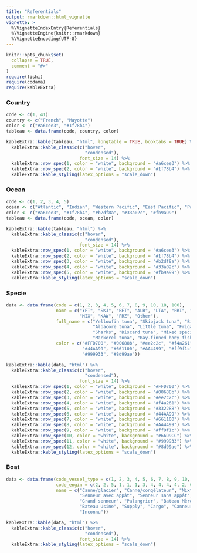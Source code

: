 ```yaml
---
title: "Referentials"
output: rmarkdown::html_vignette
vignette: >
  %\VignetteIndexEntry{Referentials}
  %\VignetteEngine{knitr::rmarkdown}
  %\VignetteEncoding{UTF-8}
---
```


```r
knitr::opts_chunk$set(
  collapse = TRUE,
  comment = "#>"
)
require(fishi)
require(codama)
require(kableExtra)
```

### Country

```r
code <- c(1, 41)
country <- c("French", "Mayotte")
color <- c("#a6cee3", "#1f78b4")
tableau <- data.frame(code, country, color)

kableExtra::kable(tableau, "html", longtable = TRUE, booktabs = TRUE) %>%
  kableExtra::kable_classic(c("hover",
                              "condensed"),
                            font_size = 14) %>%
  kableExtra::row_spec(1, color = "white", background = "#a6cee3") %>%
  kableExtra::row_spec(2, color = "white", background = "#1f78b4") %>% 
  kableExtra::kable_styling(latex_options = "scale_down")
```

### Ocean

```r
code <- c(1, 2, 3, 4, 5)
ocean <- c("Atlantic", "Indian", "Western Pacific", "East Pacific", "Pacific")
color <- c("#a6cee3", "#1f78b4", "#b2df8a", "#33a02c", "#fb9a99")
tableau <- data.frame(code, ocean, color)

kableExtra::kable(tableau, "html") %>%
  kableExtra::kable_classic(c("hover",
                              "condensed"),
                            font_size = 14) %>%
  kableExtra::row_spec(1, color = "white", background = "#a6cee3") %>%
  kableExtra::row_spec(2, color = "white", background = "#1f78b4") %>%
  kableExtra::row_spec(3, color = "white", background = "#b2df8a") %>%
  kableExtra::row_spec(4, color = "white", background = "#33a02c") %>%
  kableExtra::row_spec(5, color = "white", background = "#fb9a99") %>% 
  kableExtra::kable_styling(latex_options = "scale_down")
```

### Specie

```r
data <- data.frame(code = c(1, 2, 3, 4, 5, 6, 7, 8, 9, 10, 18, 100),
                   name = c("YFT", "SKJ", "BET", "ALB", "LTA", "FRI", "SHX", "DSC",
                            "MIX", "KAW", "FRZ", "Other"),
                   full_name = c("Yellowfin tuna", "Skipjack tuna", "Bigeye tuna",
                                 "Albacore tuna", "Little tuna", "Frigate tuna",
                                 "Sharks", "Discard tuna", "Mixed species of tuna",
                                 "Mackerel tuna", "Ray-finned bony fish", "Other"),
                   color = c("#FFD700", "#00688b", "#ee2c2c", "#f4a261", "#332288",
                             "#44AA99", "#661100", "#AA4499", "#ff9f1c", "#6699CC",
                             "#999933", "#8d99ae"))

kableExtra::kable(data, "html") %>%
  kableExtra::kable_classic(c("hover",
                              "condensed"),
                            font_size = 14) %>%
  kableExtra::row_spec(1, color = "white", background = "#FFD700") %>%
  kableExtra::row_spec(2, color = "white", background = "#00688b") %>%
  kableExtra::row_spec(3, color = "white", background = "#ee2c2c") %>%
  kableExtra::row_spec(4, color = "white", background = "#f4a261") %>%
  kableExtra::row_spec(5, color = "white", background = "#332288") %>%
  kableExtra::row_spec(6, color = "white", background = "#44AA99") %>%
  kableExtra::row_spec(7, color = "white", background = "#661100") %>%
  kableExtra::row_spec(8, color = "white", background = "#AA4499") %>%
  kableExtra::row_spec(9, color = "white", background = "#ff9f1c") %>%
  kableExtra::row_spec(10, color = "white", background = "#6699CC") %>%
  kableExtra::row_spec(11, color = "white", background = "#999933") %>%
  kableExtra::row_spec(12, color = "white", background = "#8d99ae") %>% 
  kableExtra::kable_styling(latex_options = "scale_down")
```

### Boat

```r
data <- data.frame(code_vessel_type = c(1, 2, 3, 4, 5, 6, 7, 8, 9, 10, 11, 12, 99),
                   code_engin = c(2, 2, 5, 1, 1, 1, 3, 4, 4, 4, 4, 2, 0),
                   name = c("Canne/glacier", "Canne/congélateur", "Mixte",
                            "Senneur avec appât", "Senneur sans appât",
                            "Grand senneur", "Palangrier", "Bateau Mère",
                            "Bateau Usine", "Supply", "Cargo", "Canneur/supply",
                            "Inconnu"))

kableExtra::kable(data, "html") %>%
  kableExtra::kable_classic(c("hover",
                              "condensed"),
                            font_size = 14) %>% 
  kableExtra::kable_styling(latex_options = "scale_down")
```
